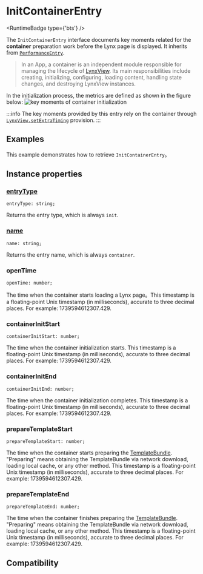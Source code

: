 # InitContainerEntry


<RuntimeBadge type={'bts'} />

The `InitContainerEntry` interface documents key moments related for the **container** preparation work before the Lynx page is displayed. It inherits from [`PerformanceEntry`](api/lynx-api/performance-api/performance-entry).

> In an App, a container is an independent module responsible for managing the lifecycle of [LynxView](guide/spec#lynxview). Its main responsibilities include creating, initializing, configuring, loading content, handling state changes, and destroying LynxView instances.

In the initialization process, the metrics are defined as shown in the figure below:
![key moments of container initialization](/assets/doc/init-container-entry.png)

:::info
The key moments provided by this entry rely on the container through [`LynxView.setExtraTiming`](api/lynx-native-api/lynx-view/set-extra-timing) provision.
:::

## Examples

This example demonstrates how to retrieve `InitContainerEntry`。


<Go
  example="performance-api"
  defaultFile="src/init_container_entry/index.tsx"
  defaultEntryFile="dist/InitContainerEntry.lynx.bundle"
  img="/assets/doc/init-container-entry-demo.jpeg"
  entry="src/init_container_entry"
  highlight="{10-22}"
/>

## Instance properties

### [entryType](api/lynx-api/performance-api/performance-entry#entryType)

```tsx
entryType: string;
```

Returns the entry type, which is always `init`.

### [name](api/lynx-api/performance-api/performance-entry#name)

```tsx
name: string;
```

Returns the entry name, which is always `container`.

### openTime

```tsx
openTime: number;
```

The time when the container starts loading a Lynx page。This timestamp is a floating-point Unix timestamp (in milliseconds), accurate to three decimal places. For example: 1739594612307.429.

### containerInitStart

```tsx
containerInitStart: number;
```

The time when the container initialization starts. This timestamp is a floating-point Unix timestamp (in milliseconds), accurate to three decimal places. For example: 1739594612307.429.

### containerInitEnd

```tsx
containerInitEnd: number;
```

The time when the container initialization completes. This timestamp is a floating-point Unix timestamp (in milliseconds), accurate to three decimal places. For example: 1739594612307.429.

### prepareTemplateStart

```tsx
prepareTemplateStart: number;
```

The time when the container starts preparing the [TemplateBundle](guide/spec#app-bundle-aka-template-bundle). "Preparing" means obtaining the TemplateBundle via network download, loading local cache, or any other method. This timestamp is a floating-point Unix timestamp (in milliseconds), accurate to three decimal places. For example: 1739594612307.429.

### prepareTemplateEnd

```tsx
prepareTemplateEnd: number;
```

The time when the container finishes preparing the [TemplateBundle](guide/spec#app-bundle-aka-template-bundle). "Preparing" means obtaining the TemplateBundle via network download, loading local cache, or any other method. This timestamp is a floating-point Unix timestamp (in milliseconds), accurate to three decimal places. For example: 1739594612307.429.

## Compatibility


<LegacyCompatTable metadata="lynx-api/performance-api/performance-entry/init-container-entry" />
